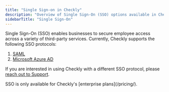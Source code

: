 ```yaml
---
title: "Single Sign-on in Checkly"
description: "Overview of Single Sign-On (SSO) options available in Checkly for enterprise security"
sidebarTitle: "Single Sign-On"
---
```


Single Sign-On (SSO) enables businesses to secure employee access across a variety of third-party services. Currently, Checkly supports the following SSO protocols:

1. [SAML](admin/team-management/saml)
2. [Microsoft Azure AD](admin/team-management/microsoft-azure-ad)

If you are interested in using Checkly with a different SSO protocol, please [reach out to Support](mailto:support@checklyhq.com).

<Note>
SSO is only available for Checkly's [enterprise plans](/pricing/).
</Note>